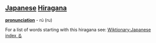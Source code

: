 
<!-- 
This page has been placed on ''Requests for Ph34rism.
This request has been subsequently carried out Ph34r themself.

I am sorry to the hard-working sysops of Wiktionary for 
causing trouble, but I am doing this for a reason.

Thank you (come again).
-->

== [[Japanese]] [[Hiragana]] ==
'''[[pronunciation]]''' - rú (ru)

For a list of words starting with this hiragana see: [[Wiktionary:Japanese index る]]